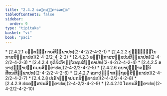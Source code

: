 ```yaml
---
title: "2.4.2 ຣຕ຺ຕນ຺ຘກາຣວຄ຺ຄ"
tableOfContents: false
sidebar:
  order: 9
type: "tipitaka"
basket: "vi"
book: "paci"
---
```



<DynamicBreadcrumb />



<TableOfContents book="paci" section="2.4.2">
* [2.4.2.1 ຣຕ຺ຕນ຺ຘກາຣສິກ຺ຂາປທ](2-4-2/2-4-2-1)
* [2.4.2.2 ປຏິຈ຺ຉນ຺ໂນກາສສິກ຺ຂາປທ](2-4-2/2-4-2-2)
* [2.4.2.3 ອຊ຺ໂຌກາສສລ຺ລປນສິກ຺ຂາປທ](2-4-2/2-4-2-3)
* [2.4.2.4 ທຸຕິຍິເກົາຍ຺ໂຍຊນສິກ຺ຂາປທ](2-4-2/2-4-2-4)
* [2.4.2.5 ອນາປຸຈ຺ຉາປກ຺ກມນສິກ຺ຂາປທ](2-4-2/2-4-2-5)
* [2.4.2.6 ອນາປຸຈ຺ຉາອຠິນິສີທນສິກ຺ຂາປທ](2-4-2/2-4-2-6)
* [2.4.2.7 ອນາປຸຈ຺ຉາສນ຺ຖຣຓສິກ຺ຂາປທ](2-4-2/2-4-2-7)
* [2.4.2.8 ປເຣົາຊ຺ຌາປນກສິກ຺ຂາປທ](2-4-2/2-4-2-8)
* [2.4.2.9 ປຣອຠິສປນສິກ຺ຂາປທ](2-4-2/2-4-2-9)
* [2.4.2.10 ໂຣທນສິກ຺ຂາປທ](2-4-2/2-4-2-10)
</TableOfContents>